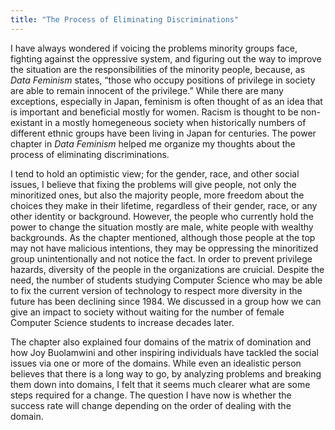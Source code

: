 ```yaml
---
title: "The Process of Eliminating Discriminations"
---
```


I have always wondered if voicing the problems minority groups face, fighting against the oppressive system, and figuring out the way to improve the situation are the responsibilities of the minority people, because, as *Data Feminism* states, “those who occupy positions of privilege in society are able to remain innocent of the privilege.” While there are many exceptions, especially in Japan, feminism is often thought of as an idea that is important and beneficial mostly for women. Racism is thought to be non-existant in a mostly homegeneous society when historically numbers of different ethnic groups have been living in Japan for centuries. The power chapter in *Data Feminism* helped me organize my thoughts about the process of eliminating discriminations.

I tend to hold an optimistic view; for the gender, race, and other social issues, I believe that fixing the problems will give people, not only the minoritized ones, but also the majority people,  more freedom about the choices they make in their lifetime, regardless of their gender, race, or any other identity or background. However, the people who currently hold the power to change the situation mostly are male, white people with wealthy backgrounds. As the chapter mentioned, although those people at the top may not have malicious intentions, they may be oppressing the minoritized group unintentionally and not notice the fact. In order to prevent privilege hazards, diversity of the people in the organizations are cruicial. Despite the need, the number of students studying Computer Science who may be able to fix the current version of technology to respect more diversity in the future has been declining since 1984. We discussed in a group how we can give an impact to society without waiting for the number of female Computer Science students to increase decades later. 

The chapter also explained four domains of the matrix of domination and how Joy Buolamwini and other inspiring individuals have tackled the social issues via one or more of the domains. While even an idealistic person believes that there is a long way to go, by analyzing problems and breaking them down into domains, I felt that it seems much clearer what are some steps required for a change. The question I have now is whether the success rate will change depending on the order of dealing with the domain. 
